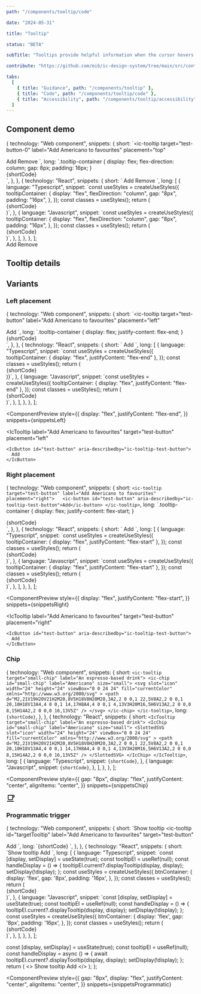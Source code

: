```yaml
---
path: "/components/tooltip/code"

date: "2024-05-31"

title: "Tooltip"

status: "BETA"

subTitle: "Tooltips provide helpful information when the cursor hovers over an element or when focus is applied."

contribute: "https://github.com/mi6/ic-design-system/tree/main/src/content/structured/components/tooltip"

tabs:
  [
    { title: "Guidance", path: "/components/tooltip" },
    { title: "Code", path: "/components/tooltip/code" },
    { title: "Accessibility", path: "/components/tooltip/accessibility" },
  ]
---
```



## Component demo

  {
    technology: "Web component",
    snippets: {
      short: `<ic-tooltip
  target="test-button-0"
  label="Add Americano to favourites"
  placement="top"
>
  <ic-button id="test-button-0" aria-describedby="ic-tooltip-test-button-0">
    Add
  </ic-button>
</ic-tooltip>
<ic-tooltip
  target="test-button-1"
  label="Remove Americano from favourites"
  placement="bottom"
>
  <ic-button id="test-button-1" aria-describedby="ic-tooltip-test-button-1">
    Remove
  </ic-button>
</ic-tooltip>`,
      long: `.tooltip-container {
      display: flex; 
      flex-direction: column;
      gap: 8px; 
      padding: 16px;
    }
  </style>
  <body>
    <div class="tooltip-container">
      {shortCode}
    </div>`,
    },
  },
  {
    technology: "React",
    snippets: {
      short: `<IcTooltip
  target="test-button-0"
  label="Add Americano to favourites"
  placement="top"
>
  <IcButton
    id="test-button-0"
    aria-describedby="ic-tooltip-test-button-0"
  >
    Add
  </IcButton>
</IcTooltip>
<IcTooltip
  target="test-button-1"
  label="Remove Americano from favourites"
  placement="bottom"
>
  <IcButton
    id="test-button-1"
    aria-describedby="ic-tooltip-test-button-1"
  >
    Remove
  </IcButton>
</IcTooltip>`,
      long: [
        {
          language: "Typescript",
          snippet: `const useStyles = createUseStyles({
  tooltipContainer: {
    display: "flex", 
    flexDirection: "column",
    gap: "8px", 
    padding: "16px",
  },
});
const classes = useStyles();
return (
  <div className={classes.tooltipContainer}>
    {shortCode}
  </div>
)`,
        },
        {
          language: "Javascript",
          snippet: `const useStyles = createUseStyles({
  tooltipContainer: {
    display: "flex", 
    flexDirection: "column",
    gap: "8px", 
    padding: "16px",
  },
});
const classes = useStyles();
return (
  <div className={classes.tooltipContainer}>
    {shortCode}
  </div>
)`,
        },
      ],
    },
  },
];

<ComponentPreview snippets={snippets}>
  <div style={{ display: "flex", flexDirection: "column", gap: "8px" }}>
    <IcTooltip
      label="Add Americano to favourites"
      target="test-button-0"
      placement="top"
    >
      <IcButton id="test-button-0" aria-describedby="ic-tooltip-test-button-0">
        Add
      </IcButton>
    </IcTooltip>
    <IcTooltip
      label="Remove Americano from favourites"
      target="test-button-1"
      placement="bottom"
    >
      <IcButton id="test-button-1" aria-describedby="ic-tooltip-test-button-1">
        Remove
      </IcButton>
    </IcTooltip>
  </div>
</ComponentPreview>

## Tooltip details

<ComponentDetails component="ic-tooltip" />

## Variants

### Left placement

  {
    technology: "Web component",
    snippets: {
      short: `<ic-tooltip
  target="test-button"
  label="Add Americano to favourites"
  placement="left"
>
  <ic-button id="test-button" aria-describedby="ic-tooltip-test-button">
    Add
  </ic-button>
</ic-tooltip>`,
      long: `.tooltip-container {
      display: flex; 
      justify-content: flex-end;
    }
  </style>
  <body>
    <div class="tooltip-container">
      {shortCode}
    </div>`,
    },
  },
  {
    technology: "React",
    snippets: {
      short: `<IcTooltip
  target="test-button"
  label="Add Americano to favourites"
  placement="left"
>
  <IcButton id="test-button" aria-describedby="ic-tooltip-test-button">
    Add
  </IcButton>
</IcTooltip>`,
      long: [
        {
          language: "Typescript",
          snippet: `const useStyles = createUseStyles({
  tooltipContainer: {
    display: "flex",
    justifyContent: "flex-end"
  },
});
const classes = useStyles();
return (
  <div className={classes.tooltipContainer}>
    {shortCode}
  </div>
)}`,
        },
        {
          language: "Javascript",
          snippet: `const useStyles = createUseStyles({
  tooltipContainer: {
    display: "flex",
    justifyContent: "flex-end"
  },
});
const classes = useStyles();
return (
  <div className={classes.tooltipContainer}>
    {shortCode}
  </div>
)`,
        },
      ],
    },
  },
];

<ComponentPreview
  style={{
    display: "flex",
    justifyContent: "flex-end",
  }}
  snippets={snippetsLeft}
>
  <IcTooltip
    label="Add Americano to favourites"
    target="test-button"
    placement="left"
  >
    <IcButton id="test-button" aria-describedby="ic-tooltip-test-button">
      Add
    </IcButton>
  </IcTooltip>
</ComponentPreview>

### Right placement

  {
    technology: "Web component",
    snippets: {
      short: `<ic-tooltip target="test-button" label="Add Americano to favourites" placement="right">  
  <ic-button id="test-button" aria-describedby="ic-tooltip-test-button">Add</ic-button>
</ic-tooltip>`,
      long: `.tooltip-container {
      display: flex; 
      justify-content: flex-start;
    }
  </style>
  <body>
    <div class="tooltip-container">
      {shortCode}
    </div>`,
    },
  },
  {
    technology: "React",
    snippets: {
      short: `<IcTooltip
  target="test-button"
  label="Add Americano to favourites"
  placement="right"
>
  <IcButton id="test-button" aria-describedby="ic-tooltip-test-button">
    Add
  </IcButton>
</IcTooltip>`,
      long: [
        {
          language: "Typescript",
          snippet: `const useStyles = createUseStyles({
  tooltipContainer: {
    display: "flex",
    justifyContent: "flex-start"
  },
});
const classes = useStyles();
return (
  <div className={classes.tooltipContainer}>
    {shortCode}
  </div>
)`,
        },
        {
          language: "Javascript",
          snippet: `const useStyles = createUseStyles({
  tooltipContainer: {
    display: "flex",
    justifyContent: "flex-start"
  },
});
const classes = useStyles();
return (
  <div className={classes.tooltipContainer}>
    {shortCode}
  </div>
)`,
        },
      ],
    },
  },
];

<ComponentPreview
  style={{
    display: "flex",
    justifyContent: "flex-start",
  }}
  snippets={snippetsRight}
>
  <IcTooltip
    label="Add Americano to favourites"
    target="test-button"
    placement="right"
  >
    <IcButton id="test-button" aria-describedby="ic-tooltip-test-button">
      Add
    </IcButton>
  </IcTooltip>
</ComponentPreview>

### Chip

  {
    technology: "Web component",
    snippets: {
      short: `<ic-tooltip target="small-chip" label="An espresso-based drink">
  <ic-chip id="small-chip" label="Americano" size="small">
    <svg
      slot="icon"
      width="24"
      height="24"
      viewBox="0 0 24 24"
      fill="currentColor"
      xmlns="http://www.w3.org/2000/svg"
    >
      <path
        d="M2,21V19H20V21H2M20,8V5H18V8H20M20,3A2,2 0 0,1 22,5V8A2,2 0 0,1 20,10H18V13A4,4 0 0,1 14,17H8A4,4 0 0,1 4,13V3H20M16,5H6V13A2,2 0 0,0 8,15H14A2,2 0 0,0 16,13V5Z"
      />
    </svg>
  </ic-chip>
</ic-tooltip>`,
      long: `{shortCode}`,
    },
  },
  {
    technology: "React",
    snippets: {
      short: `<IcTooltip target="small-chip" label="An espresso-based drink">
  <IcChip id="small-chip" label="Americano" size="small">
    <SlottedSVG
      slot="icon"
      width="24"
      height="24"
      viewBox="0 0 24 24"
      fill="currentColor"
      xmlns="http://www.w3.org/2000/svg"
    >
      <path d="M2,21V19H20V21H2M20,8V5H18V8H20M20,3A2,2 0 0,1 22,5V8A2,2 0 0,1 20,10H18V13A4,4 0 0,1 14,17H8A4,4 0 0,1 4,13V3H20M16,5H6V13A2,2 0 0,0 8,15H14A2,2 0 0,0 16,13V5Z" />
    </SlottedSVG>
  </IcChip>
</IcTooltip>`,
      long: [
        {
          language: "Typescript",
          snippet: `{shortCode}`,
        },
        {
          language: "Javascript",
          snippet: `{shortCode}`,
        },
      ],
    },
  },
];

<ComponentPreview
  style={{
    gap: "8px",
    display: "flex",
    justifyContent: "center",
    alignItems: "center",
  }}
  snippets={snippetsChip}
>
  <IcTooltip target="small-chip" label="An espresso-based drink">
    <IcChip id="small-chip" label="Americano" size="small">
      <svg
        slot="icon"
        width="24"
        height="24"
        viewBox="0 0 24 24"
        fill="currentColor"
        xmlns="http://www.w3.org/2000/svg"
      >
        <path d="M2,21V19H20V21H2M20,8V5H18V8H20M20,3A2,2 0 0,1 22,5V8A2,2 0 0,1 20,10H18V13A4,4 0 0,1 14,17H8A4,4 0 0,1 4,13V3H20M16,5H6V13A2,2 0 0,0 8,15H14A2,2 0 0,0 16,13V5Z" />
      </svg>
    </IcChip>
  </IcTooltip>
</ComponentPreview>

### Programmatic trigger

  {
    technology: "Web component",
    snippets: {
      short: `<ic-button id="clickMe">Show tooltip</ic-button>
<ic-tooltip
  id="targetTooltip"
  label="Add Americano to favourites"
  target="test-button"
>
  <ic-button id="test-button" aria-describedby="ic-tooltip-test-button">
    Add
  </ic-button>
</ic-tooltip>`,
      long: `{shortCode}
  <script>
    let display = true;
    document
      .querySelector("#clickMe")
      .addEventListener("click", handleDisplay);
    const tooltip = document.querySelector("#targetTooltip");
    function handleDisplay() {
      tooltip.displayTooltip(display, display);
      display = !display;
    }
  </script>`,
    },
  },
  {
    technology: "React",
    snippets: {
      short: `<IcButton onClick={handleDisplay}>Show tooltip</IcButton>
<IcTooltip
  ref={tooltipEl}
  label="Add Americano to favourites"
  target="test-button"
>
  <IcButton aria-describedby="ic-tooltip-test-button" id="test-button">
    Add
  </IcButton>
</IcTooltip>`,
      long: [
        {
          language: "Typescript",
          snippet: `const [display, setDisplay] = useState<boolean>(true);
const tooltipEl = useRef<HTMLIcTooltipElement | null>(null);
const handleDisplay =  () => {
  tooltipEl.current?.displayTooltip(display, display);
  setDisplay(!display);
};
const useStyles = createUseStyles({
  btnContainer: {
    display: 'flex',
    gap: '8px',
    padding: '16px',
  },
});
const classes = useStyles();
return (
  <div className={classes.btnContainer}>
    {shortCode}
  </div>
)`,
        },
        {
          language: "Javascript",
          snippet: `const [display, setDisplay] = useState(true);
const tooltipEl = useRef(null);
const handleDisplay =  () => {
  tooltipEl.current?.displayTooltip(display, display);
  setDisplay(!display);
};
const useStyles = createUseStyles({
  btnContainer: {
    display: 'flex',
    gap: '8px',
    padding: '16px',
  },
});
const classes = useStyles();
return (
  <div className={classes.btnContainer}>
    {shortCode}
  </div>
)`,
        },
      ],
    },
  },
];

  const [display, setDisplay] = useState(true);
  const tooltipEl = useRef(null);
  const handleDisplay = async () => {
    await tooltipEl.current?.displayTooltip(display, display);
    setDisplay(!display);
  };
  return (
    <>
      <IcButton onClick={handleDisplay}>Show tooltip</IcButton>
      <IcTooltip
        ref={tooltipEl}
        target="test-button"
        label="Add Americano to favourites"
      >
        <IcButton id="test-button" aria-describedby="ic-tooltip-test-button">
          Add
        </IcButton>
      </IcTooltip>
    </>
  );
};

<ComponentPreview
  style={{
    gap: "8px",
    display: "flex",
    justifyContent: "center",
    alignItems: "center",
  }}
  snippets={snippetsProgrammatic}
>
  <TriggerExample />
</ComponentPreview>

